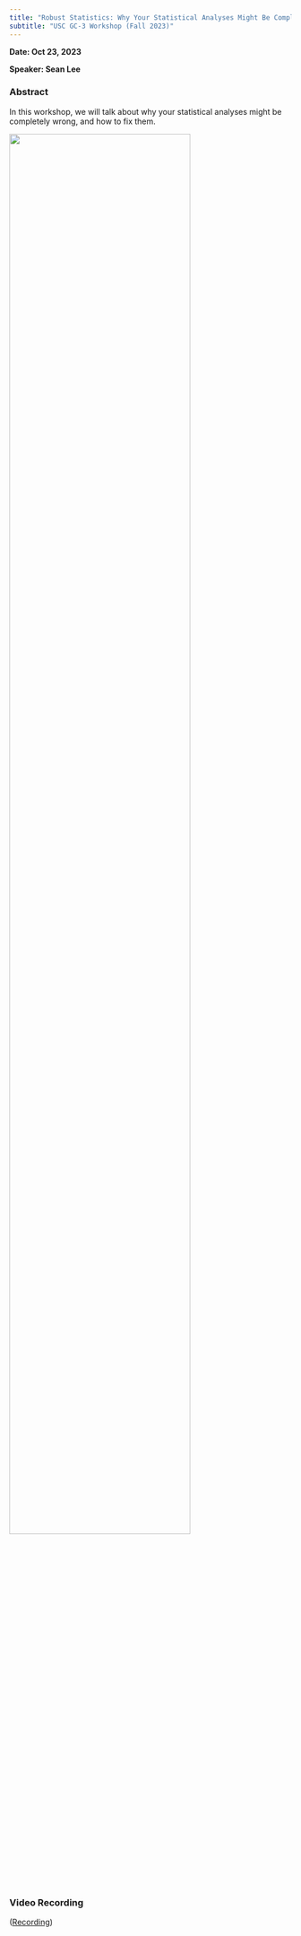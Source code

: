 ```yaml
---
title: "Robust Statistics: Why Your Statistical Analyses Might Be Completely Wrong. Chapter 1.1. Intro to Outliers"
subtitle: "USC GC-3 Workshop (Fall 2023)"
---
```

  
**Date: Oct 23, 2023**
  
**Speaker: Sean Lee**
  
### Abstract
  
In this workshop, we will talk about why your statistical analyses might be completely wrong, and how to fix them.

![](flyers/introOutliers.png){width="80%"} 

### Video Recording
([Recording](https://www.youtube.com/watch?v=D73AjnaQfEE))
